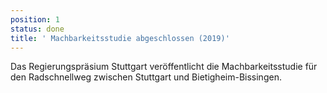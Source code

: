 ```yaml
---
position: 1
status: done
title: ' Machbarkeitsstudie abgeschlossen (2019)'
---
```

Das Regierungspräsium Stuttgart veröffentlicht die Machbarkeitsstudie für den Radschnellweg zwischen Stuttgart und Bietigheim-Bissingen.
